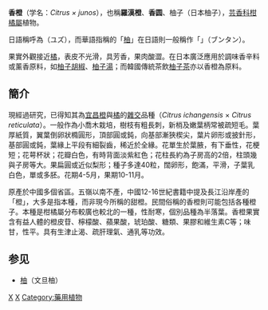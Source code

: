 {{Otheruses|柚子 (消歧義)}}
{{Speciesbox 
| taxon = Citrus × junos
| authority = Siebold ex Tanaka
| image = Yuzufruit.jpg
| image_caption = 香橙樹枝及成熟果實
| synonyms = 
* ''Citrus junos''
* ''Citrus × wilsonii''
* ''Citrus wilsonii'' Tanaka
* ''Citrus sechen''
* ''Citrus × hsiangyuan''
* ''Citrus × aurantium subsp. junos''
* ''Citrus sechen subsp. sjanshen''
* ''Citrus medica subf. junos''
}}
'''香橙'''（学名：''Citrus × junos''），也稱'''羅漢橙'''、'''香圆'''、柚子（日本柚子），[[芸香科|芸香科]][[柑橘屬|柑橘屬]]植物。

日語稱呼為{{lang|ja|柚子}}（ユズ），而華語指稱的「[[柚|柚]]」在日語則一般稱作「{{lang|ja|文旦}}」（ブンタン）。

果實外觀接近[[橘|橘]]，表皮不光滑，具芳香，果肉酸澀。在日本廣泛應用於調味香辛料或薰香原料，如[[柚子胡椒|柚子胡椒]]、[[柚子湯|柚子湯]]；而韓國傳統茶飲[[柚子茶|柚子茶]]亦以香橙為原料。

== 簡介 ==
現經過研究，已得知其為[[宜昌橙|宜昌橙]]與[[橘|橘]]的[[雜交|雜交]]品種（''Citrus ichangensis'' × ''Citrus reticulata''）。一般作為小喬木栽培，樹枝有粗長刺，新梢及嫩葉柄常被疏短毛。葉厚紙質，翼葉倒卵狀橢圓形，頂部圓或鈍，向基部漸狹楔尖，葉片卵形或披針形，基部圓或鈍，葉緣上平段有細裂齒，稀近於全緣。花單生於葉腋，有下垂性，花梗短；花萼杯狀；花瓣白色，有時背面淡紫紅色；花柱長約為子房高的2倍，柱頭幾與子房等大。果扁圓或近似梨形；種子多達40粒，闊卵形，飽滿，平滑，子葉乳白色，單或多胚。花期4-5月，果期10-11月。

原產於中國多個省區。五嶺以南不產，中國12-16世紀書籍中提及長江沿岸產的「橙」，大多是指本種，而非現今所稱的甜橙。民間俗稱的香橙則可能包括各種橙子。本種是柑橘屬分布較廣也較北的一種，性耐寒，個別品種為半落葉。香橙果實含有益人體的橙皮苷、檸檬酸、蘋果酸，琥珀酸、糖類、果膠和維生素C等；味甘，性平。具有生津止渴、疏肝理氣、通乳等功效。

==参见==
*[[柚|柚]]（文旦柚）

{{Citrus}}

{{Commons+cat|Citrus junos}}
{{Authority control}}
{{fruit-stub}}
{{taxonbar}}
[[Category:柑橘屬|X]]
[[Category:原產於亞洲的水果|X]]
[[Category:藥用植物|Category:藥用植物]]
